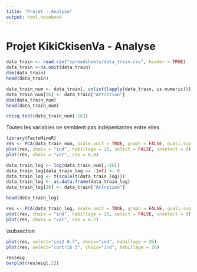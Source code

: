 ```yaml
---
title: "Projet - Analyse"
output: html_notebook
---
```


# Projet KikiCkisenVa - Analyse

\section{Recuperation des donnees}
```r
data_train <- read.csv("spreedsheets/data_train.csv", header = TRUE)
data_train <-na.omit(data_train)
dim(data_train)
head(data_train)
```
```r
data_train_num <- data_train[, unlist(lapply(data_train, is.numeric))]
data_train_num[26] <- data_train["Attrition"]
dim(data_train_num)
head(data_train_num)
```

\section{Stats descriptives}
```r
chisq.test(data_train_num[-26])
```
Toutes les variables ne semblent pas indépentantes entre elles.




\section{ACP}
```r
library(FactoMineR)
res <- PCA(data_train_num, scale.unit = TRUE, graph = FALSE, quali.sup = 26)
plot(res, choix = "ind", habillage = 26, select = FALSE, unselect = 0)
plot(res, choix = "var", cex = 0.8)
```

\subsection{Equilibrage des Donnees}
```r
data_train_log <- log(data_train_num[,-26])
data_train_log[data_train_log == -Inf] <- 0
data_train_log <- t(scale(t(data_train_log)))
data_train_log <- as.data.frame(data_train_log)
data_train_log[26] <- data_train["Attrition"]

head(data_train_log)
```
```r
res <- PCA(data_train_log, scale.unit = TRUE, graph = FALSE, quali.sup = 26)
plot(res, choix = "ind", habillage = 26, select = FALSE, unselect = 0)
plot(res, choix = "var", cex = 0.7)
```

\subsection
```r
plot(res, select="cos2 0.7", choix="ind", habillage = 26)
plot(res, select="contrib 5", choix="ind", habillage = 26)
```
```r
res$eig
barplot(res$eig[,2])
```










